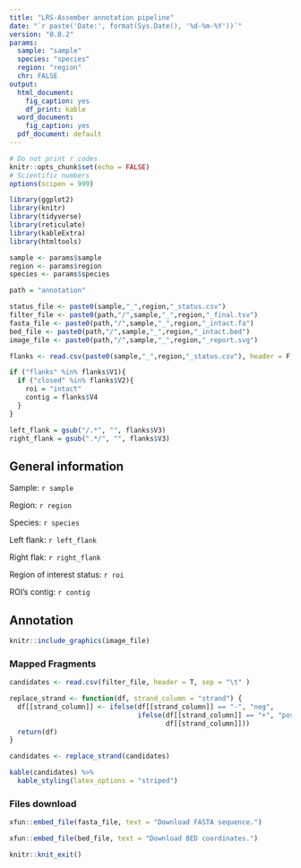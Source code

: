 ```yaml
---
title: "LRS-Assember annotation pipeline"
date: "`r paste('Date:', format(Sys.Date(), '%d-%m-%Y'))`"
version: "0.0.2"
params:
  sample: "sample"
  species: "species"
  region: "region"
  chr: FALSE
output:
  html_document:
    fig_caption: yes
    df_print: kable
  word_document:
    fig_caption: yes
  pdf_document: default
---
```


```r
# Do not print r codes
knitr::opts_chunk$set(echo = FALSE)
# Scientific numbers
options(scipen = 999)

library(ggplot2)
library(knitr)
library(tidyverse)
library(reticulate)
library(kableExtra)
library(htmltools)
```

```r
sample <- params$sample
region <- params$region
species <- params$species

```

```r
path = "annotation"
```

```r

status_file <- paste0(sample,"_",region,"_status.csv")
filter_file <- paste0(path,"/",sample,"_",region,"_final.tsv")
fasta_file <- paste0(path,"/",sample,"_",region,"_intact.fa")
bed_file <- paste0(path,"/",sample,"_",region,"_intact.bed")
image_file <- paste0(path,"/",sample,"_",region,"_report.svg")
```


```r

flanks <- read.csv(paste0(sample,"_",region,"_status.csv"), header = F, sep = "\t")

if ("flanks" %in% flanks$V1){
  if ("closed" %in% flanks$V2){
    roi = "intact"
    contig = flanks$V4
  }
}

left_flank = gsub("/.*", "", flanks$V3)
right_flank = gsub(".*/", "", flanks$V3)
```

## General information

Sample: `r sample`

Region: `r region`

Species: `r species`

Left flank: `r left_flank`

Right flak: `r right_flank`

Region of interest status: `r roi`

ROI's contig: `r contig`

## Annotation

```r

knitr::include_graphics(image_file)

```


### Mapped Fragments


```r

candidates <- read.csv(filter_file, header = T, sep = "\t" )

replace_strand <- function(df, strand_column = "strand") {
  df[[strand_column]] <- ifelse(df[[strand_column]] == "-", "neg", 
                                ifelse(df[[strand_column]] == "+", "pos", 
                                       df[[strand_column]]))
  return(df)
}

candidates <- replace_strand(candidates)

kable(candidates) %>%
  kable_styling(latex_options = "striped")
```


### Files download


```r
xfun::embed_file(fasta_file, text = "Download FASTA sequence.")
```



```r
xfun::embed_file(bed_file, text = "Download BED coordinates.")
```


```r
knitr::knit_exit()
```

